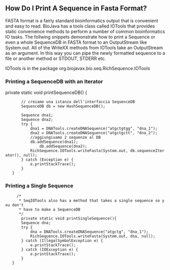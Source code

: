== How Do I Print A Sequence in Fasta Format? ==

FASTA format is a fairly standard bioinformatics output that is convenient and easy to read. BioJava has a tools class called IOTools that provides static convenience methods to perform a number of common bioinformatics IO tasks. The follwing snippets demonstrate how to print a Sequence or even a whole SequenceDB in FASTA format to an OutputStream like System.out. All of the WriteXX methods from IOTools take an OutputStream as an argument. In this way you can pipe the newly formatted sequence to a file or another method or STDOUT, STDERR etc.

IOTools is in the package org.biojavax.bio.seq.RichSequence.IOTools

=== Printing a SequenceDB with an Iterator ===

<java>
private static void printSequenceDB() {
		// creiamo una istanza dell'interfaccia SequenceDB
		SequenceDB db = new HashSequenceDB();
		
		Sequence dna1;
		Sequence dna2;
		try {
			dna1 = DNATools.createDNASequence("atgctgtgg", "dna_1");
			dna2 = DNATools.createDNASequence("atgctgctt", "dna_2");
			//aggiungiuamo 2 sequenze al DB
			db.addSequence(dna1);
		        db.addSequence(dna2);
			RichSequence.IOTools.writeFasta(System.out, db.sequenceIterator(), null);
		} catch (Exception e) {
			e.printStackTrace();
		}
	}
</java> 

=== Printing a Single Sequence ===

<java>
      /*
       * SeqIOTools also has a method that takes a single sequence so you don't
       * have to make a SequenceDB
       */
      	private static void printSingleSequence(){
		Sequence dna;
		try {
			dna = DNATools.createDNASequence("atgctg", "dna_1");
			RichSequence.IOTools.writeFasta(System.out, dna, null);
		} catch (IllegalSymbolException e) {
			e.printStackTrace();
		} catch (IOException e) {
			e.printStackTrace();
		}		
	}
</java>